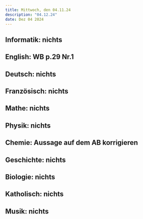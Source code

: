 ```yaml
---
title: Mittwoch, den 04.11.24
description: "04.12.24"
date: Dez 04 2024
---
```


## Informatik: nichts
## English: WB p.29 Nr.1
## Deutsch: nichts
## Französisch: nichts
## Mathe: nichts
## Physik: nichts
## Chemie: Aussage auf dem AB korrigieren
## Geschichte: nichts
## Biologie: nichts
## Katholisch: nichts
## Musik: nichts